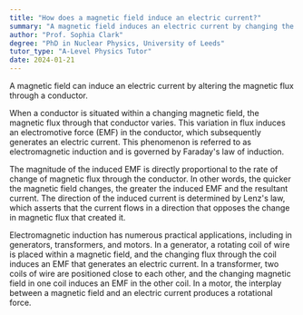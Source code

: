 ```yaml
---
title: "How does a magnetic field induce an electric current?"
summary: "A magnetic field induces an electric current by changing the magnetic flux through a conductor."
author: "Prof. Sophia Clark"
degree: "PhD in Nuclear Physics, University of Leeds"
tutor_type: "A-Level Physics Tutor"
date: 2024-01-21
---
```


A magnetic field can induce an electric current by altering the magnetic flux through a conductor.

When a conductor is situated within a changing magnetic field, the magnetic flux through that conductor varies. This variation in flux induces an electromotive force (EMF) in the conductor, which subsequently generates an electric current. This phenomenon is referred to as electromagnetic induction and is governed by Faraday's law of induction.

The magnitude of the induced EMF is directly proportional to the rate of change of magnetic flux through the conductor. In other words, the quicker the magnetic field changes, the greater the induced EMF and the resultant current. The direction of the induced current is determined by Lenz's law, which asserts that the current flows in a direction that opposes the change in magnetic flux that created it.

Electromagnetic induction has numerous practical applications, including in generators, transformers, and motors. In a generator, a rotating coil of wire is placed within a magnetic field, and the changing flux through the coil induces an EMF that generates an electric current. In a transformer, two coils of wire are positioned close to each other, and the changing magnetic field in one coil induces an EMF in the other coil. In a motor, the interplay between a magnetic field and an electric current produces a rotational force.
    